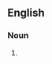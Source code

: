 ==English==

===Noun===
{{head|en|noun form|head=[[ticket]] [[tout]]s}}

# {{plural of|ticket tout|lang=en}}